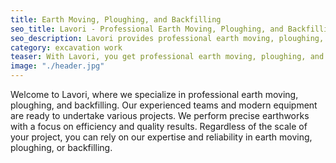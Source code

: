 ```yaml
---
title: Earth Moving, Ploughing, and Backfilling
seo_title: Lavori - Professional Earth Moving, Ploughing, and Backfilling Services
seo_description: Lavori provides professional earth moving, ploughing, and backfilling services. Efficient and quality earthworks for your projects.
category: excavation work
teaser: With Lavori, you get professional earth moving, ploughing, and backfilling services. Our teams and modern equipment ensure efficient and precise earthworks for your project.
image: "./header.jpg"
---
```

<p>
Welcome to Lavori, where we specialize in professional earth moving, ploughing, and backfilling. Our experienced teams and modern equipment are ready to undertake various projects. We perform precise earthworks with a focus on efficiency and quality results. Regardless of the scale of your project, you can rely on our expertise and reliability in earth moving, ploughing, or backfilling.
</p>